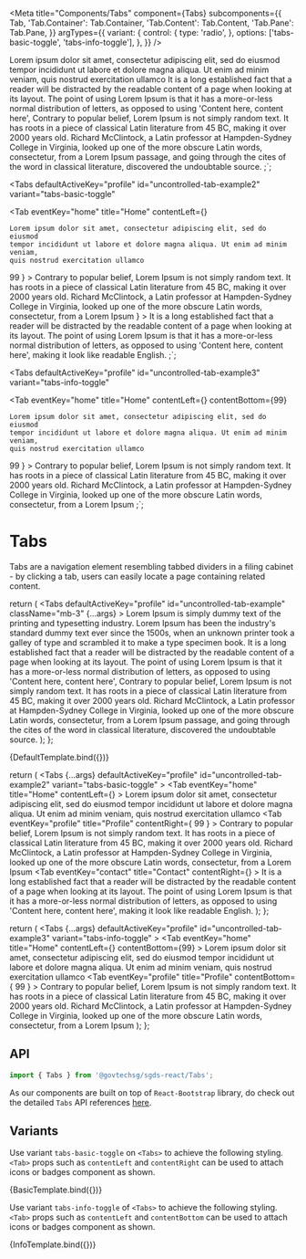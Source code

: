 

<Meta
  title="Components/Tabs"
  component={Tabs}
  subcomponents={{
    Tab,
    'Tab.Container': Tab.Container,
    'Tab.Content': Tab.Content,
    'Tab.Pane': Tab.Pane,
  }}
  argTypes={{
    variant: {
      control: {
        type: 'radio',
      },
      options: ['tabs-basic-toggle', 'tabs-info-toggle'],
    },
  }}
/>

<Tabs defaultActiveKey="profile" id="uncontrolled-tab-example">
  <Tab eventKey="home" title="Home">
    Lorem ipsum dolor sit amet, consectetur adipiscing elit, sed do eiusmod
    tempor incididunt ut labore et dolore magna aliqua. Ut enim ad minim veniam,
    quis nostrud exercitation ullamco
  </Tab>
  <Tab eventKey="profile" title="Profile">
    It is a long established fact that a reader will be distracted by the
    readable content of a page when looking at its layout. The point of using
    Lorem Ipsum is that it has a more-or-less normal distribution of letters, as
    opposed to using 'Content here, content here',
  </Tab>
  <Tab eventKey="contact" title="Contact" disabled>
    Contrary to popular belief, Lorem Ipsum is not simply random text. It has
    roots in a piece of classical Latin literature from 45 BC, making it over
    2000 years old. Richard McClintock, a Latin professor at Hampden-Sydney
    College in Virginia, looked up one of the more obscure Latin words,
    consectetur, from a Lorem Ipsum passage, and going through the cites of the
    word in classical literature, discovered the undoubtable source.
  </Tab>
</Tabs>
;`;

<Tabs
  defaultActiveKey="profile"
  id="uncontrolled-tab-example2"
  variant="tabs-basic-toggle"
>
  <Tab
    eventKey="home"
    title="Home"
    contentLeft={<i className="bi bi-house left"></i>}
  >
    Lorem ipsum dolor sit amet, consectetur adipiscing elit, sed do eiusmod
    tempor incididunt ut labore et dolore magna aliqua. Ut enim ad minim veniam,
    quis nostrud exercitation ullamco
  </Tab>
  <Tab
    eventKey="profile"
    title="Profile"
    contentRight={
      <Badge bg="light" text="dark" className="right">
        99
      </Badge>
    }
  >
    Contrary to popular belief, Lorem Ipsum is not simply random text. It has
    roots in a piece of classical Latin literature from 45 BC, making it over
    2000 years old. Richard McClintock, a Latin professor at Hampden-Sydney
    College in Virginia, looked up one of the more obscure Latin words,
    consectetur, from a Lorem Ipsum
  </Tab>
  <Tab
    eventKey="contact"
    title="Contact"
    contentRight={<i className="bi bi-telephone right"></i>}
  >
    It is a long established fact that a reader will be distracted by the
    readable content of a page when looking at its layout. The point of using
    Lorem Ipsum is that it has a more-or-less normal distribution of letters, as
    opposed to using 'Content here, content here', making it look like readable
    English.
  </Tab>
</Tabs>
;`;

<Tabs
  defaultActiveKey="profile"
  id="uncontrolled-tab-example3"
  variant="tabs-info-toggle"
>
  <Tab
    eventKey="home"
    title="Home"
    contentLeft={<i className="bi bi-house"></i>}
    contentBottom={99}
  >
    Lorem ipsum dolor sit amet, consectetur adipiscing elit, sed do eiusmod
    tempor incididunt ut labore et dolore magna aliqua. Ut enim ad minim veniam,
    quis nostrud exercitation ullamco
  </Tab>
  <Tab
    eventKey="profile"
    title="Profile"
    contentBottom={
      <Badge bg="light" text="dark" className="right">
        99
      </Badge>
    }
  >
    Contrary to popular belief, Lorem Ipsum is not simply random text. It has
    roots in a piece of classical Latin literature from 45 BC, making it over
    2000 years old. Richard McClintock, a Latin professor at Hampden-Sydney
    College in Virginia, looked up one of the more obscure Latin words,
    consectetur, from a Lorem Ipsum
  </Tab>
</Tabs>
;`;

# Tabs

Tabs are a navigation element resembling tabbed dividers in a filing cabinet - by clicking a tab, users can easily locate a page containing related content.

  return (
    <Tabs
      defaultActiveKey="profile"
      id="uncontrolled-tab-example"
      className="mb-3"
      {...args}
    >
      <Tab eventKey="home" title="Home">
        Lorem Ipsum is simply dummy text of the printing and typesetting
        industry. Lorem Ipsum has been the industry's standard dummy text ever
        since the 1500s, when an unknown printer took a galley of type and
        scrambled it to make a type specimen book.
      </Tab>
      <Tab eventKey="profile" title="Profile">
        It is a long established fact that a reader will be distracted by the
        readable content of a page when looking at its layout. The point of
        using Lorem Ipsum is that it has a more-or-less normal distribution of
        letters, as opposed to using 'Content here, content here',
      </Tab>
      <Tab eventKey="contact" title="Contact" disabled>
        Contrary to popular belief, Lorem Ipsum is not simply random text. It
        has roots in a piece of classical Latin literature from 45 BC, making it
        over 2000 years old. Richard McClintock, a Latin professor at
        Hampden-Sydney College in Virginia, looked up one of the more obscure
        Latin words, consectetur, from a Lorem Ipsum passage, and going through
        the cites of the word in classical literature, discovered the
        undoubtable source.
      </Tab>
    </Tabs>
  );
};

<Canvas>
  <Story
    name="Default"
    parameters={{
      docs: {
        source: {
          code: templateCode_Tabs,
        },
        type: 'code',
      },
    }}
  >
    {DefaultTemplate.bind({})}
  </Story>
</Canvas>

  return (
    <Tabs
      {...args}
      defaultActiveKey="profile"
      id="uncontrolled-tab-example2"
      variant="tabs-basic-toggle"
    >
      <Tab
        eventKey="home"
        title="Home"
        contentLeft={<i className="bi bi-house left"></i>}
      >
        Lorem ipsum dolor sit amet, consectetur adipiscing elit, sed do eiusmod
        tempor incididunt ut labore et dolore magna aliqua. Ut enim ad minim
        veniam, quis nostrud exercitation ullamco
      </Tab>
      <Tab
        eventKey="profile"
        title="Profile"
        contentRight={
          <Badge bg="light" text="dark" className="right">
            99
          </Badge>
        }
      >
        Contrary to popular belief, Lorem Ipsum is not simply random text. It
        has roots in a piece of classical Latin literature from 45 BC, making it
        over 2000 years old. Richard McClintock, a Latin professor at
        Hampden-Sydney College in Virginia, looked up one of the more obscure
        Latin words, consectetur, from a Lorem Ipsum
      </Tab>
      <Tab
        eventKey="contact"
        title="Contact"
        contentRight={<i className="bi bi-telephone right"></i>}
      >
        It is a long established fact that a reader will be distracted by the
        readable content of a page when looking at its layout. The point of
        using Lorem Ipsum is that it has a more-or-less normal distribution of
        letters, as opposed to using 'Content here, content here', making it
        look like readable English.
      </Tab>
    </Tabs>
  );
};

  return (
    <Tabs
      {...args}
      defaultActiveKey="profile"
      id="uncontrolled-tab-example3"
      variant="tabs-info-toggle"
    >
      <Tab
        eventKey="home"
        title="Home"
        contentLeft={<i className="bi bi-house"></i>}
        contentBottom={99}
      >
        Lorem ipsum dolor sit amet, consectetur adipiscing elit, sed do eiusmod
        tempor incididunt ut labore et dolore magna aliqua. Ut enim ad minim
        veniam, quis nostrud exercitation ullamco
      </Tab>
      <Tab
        eventKey="profile"
        title="Profile"
        contentBottom={
          <Badge bg="light" text="dark" className="right">
            99
          </Badge>
        }
      >
        Contrary to popular belief, Lorem Ipsum is not simply random text. It
        has roots in a piece of classical Latin literature from 45 BC, making it
        over 2000 years old. Richard McClintock, a Latin professor at
        Hampden-Sydney College in Virginia, looked up one of the more obscure
        Latin words, consectetur, from a Lorem Ipsum
      </Tab>
    </Tabs>
  );
};

## API

```jsx
import { Tabs } from '@govtechsg/sgds-react/Tabs';
```

<ArgsTable story="Default" />


As our components are built on top of `React-Bootstrap` library, do check out the detailed `Tabs` API references <a href="https://react-bootstrap.github.io/components/tabs/" target="_blank">here</a>.

## Variants

Use variant `tabs-basic-toggle` on `<Tabs>` to achieve the following styling. `<Tab>` props such as `contentLeft` and `contentRight` can be used to attach icons or badges component as shown.

<Canvas>
  <Story
    name="Basic-Toggle"
    parameters={{
      docs: {
        source: {
          code: templateCode_TabsBasic,
        },
        type: 'code',
      },
    }}
  >
    {BasicTemplate.bind({})}
  </Story>
</Canvas>

Use variant `tabs-info-toggle` of `<Tabs>` to achieve the following styling. `<Tab>` props such as `contentLeft` and `contentBottom` can be used to attach icons or badges component as shown.

<Canvas>
  <Story
    name="Info-Toggle"
    parameters={{
      docs: {
        source: {
          code: templateCode_TabsInfo,
        },
        type: 'code',
      },
    }}
  >
    {InfoTemplate.bind({})}
  </Story>
</Canvas>

